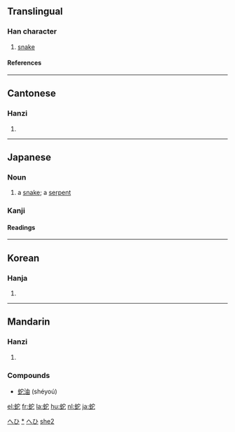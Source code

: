 ==Translingual==
===Han character===
{{Han char|rn=142|rad=虫|as=05|sn=11|four=5311<sub>1</sub>|canj=中戈十心 (LIJP)}}
# [[snake]]
====References====
{{Han ref|kx=1080.200|dkj=32964|dj=1548.360|hdz=42845.080|uh=86C7|ud=34503|bh=B344|bd=45892}}
----
==Cantonese==
===Hanzi===
{{yue-hanzi|jyut=|y=[[se4]], [[yi4]]}}
# {{defn|Cantonese}}
----
== Japanese ==
[[Category:1000_Japanese_basic_words|へひ]]
===Noun===
{{ja-noun|k|hira=へび|rom=hebi|hidx=へひ}}
# a [[snake]]; a [[serpent]]
[[Category:ja:Snakes|*]]
[[Category:ja:Reptiles|へひ]]


===Kanji===
{{ja-kanji|grade=|rs=虫05}}
====Readings====
{{ja-readings|on=[[じゃ]] (ja), [[い]] (i), [[だ]] (da)|kun=[[へび]] (hebi), [[くちなわ]] (kuchinawa)}}

----

==Korean==
===Hanja===
{{ko-hanja|hangeul=[[사]], [[이]]|eumhun=|rv=sa, i|mr=sa, i|y=sa, i}}
# {{defn|Korean}}
----
==Mandarin==
===Hanzi===
{{cmn-hanzi|pin=[[chí]] ([[chi2]]), [[shé]] ([[she2]]), [[tuó]] ([[tuo2]]), [[yí]] ([[yi2]])|wg=[[ch'ih2|ch'ih<sup>2</sup>]], [[she2|she<sup>2</sup>]], [[t'o2|t'o<sup>2</sup>]], [[i2|i<sup>2</sup>]]}}
# {{defn|Mandarin}}
===Compounds===
* [[蛇油]] (shéyoú)

[[Category:zh:Reptiles|she2]]

[[el:蛇]]
[[fr:蛇]]
[[la:蛇]]
[[hu:蛇]]
[[nl:蛇]]
[[ja:蛇]]